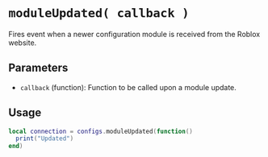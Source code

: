 # `moduleUpdated( callback )`

Fires event when a newer configuration module is received from the Roblox website.

## Parameters

- `callback` (function): Function to be called upon a module update.


## Usage
```lua filename="moduleUpdated"
local connection = configs.moduleUpdated(function()
  print("Updated")
end)
```


